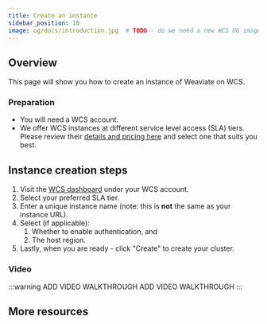 ```yaml
---
title: Create an instance
sidebar_position: 10
image: og/docs/introduction.jpg  # TODO - do we need a new WCS OG image?
---
```


## Overview

This page will show you how to create an instance of Weaviate on WCS.

### Preparation

- You will need a WCS account.
- We offer WCS instances at different service level access (SLA) tiers. Please review their [details and pricing here](../pricing.mdx) and select one that suits you best.

## Instance creation steps

1. Visit the [WCS dashboard](https://console.weaviate.cloud/dashboard) under your WCS account.
1. Select your preferred SLA tier.
1. Enter a unique instance name (note: this is **not** the same as your instance URL).
1. Select (if applicable):
    1. Whether to enable authentication, and
    1. The host region.
1. Lastly, when you are ready - click "Create" to create your cluster.

### Video

:::warning ADD VIDEO WALKTHROUGH
ADD VIDEO WALKTHROUGH
:::

## More resources


<WCSDocsMoreResources />